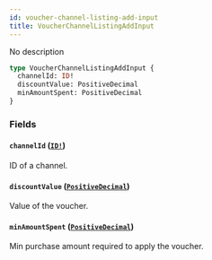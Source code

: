 ```yaml
---
id: voucher-channel-listing-add-input
title: VoucherChannelListingAddInput
---
```


No description

```graphql
type VoucherChannelListingAddInput {
  channelId: ID!
  discountValue: PositiveDecimal
  minAmountSpent: PositiveDecimal
}
```

### Fields

#### `channelId` ([`ID!`](/docs/developer/api-reference/scalars/id))

ID of a channel.

#### `discountValue` ([`PositiveDecimal`](/docs/developer/api-reference/scalars/positive-decimal))

Value of the voucher.

#### `minAmountSpent` ([`PositiveDecimal`](/docs/developer/api-reference/scalars/positive-decimal))

Min purchase amount required to apply the voucher.
